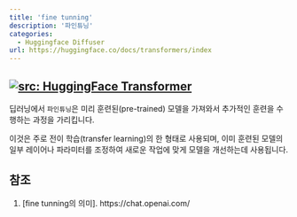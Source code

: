 ```yaml
---
title: 'fine tunning'
description: '파인튜닝'
categories:
  - Huggingface Diffuser
url: https://huggingface.co/docs/transformers/index
---
```

<a href="https://huggingface.co/docs/diffusers/index" target="_blank"><img   loading="lazy" alt="src: HuggingFace Transformer" src="https://img.shields.io/badge/문서-Huggingface_Diffuser-blue" ></a>
---

딥러닝에서 `파인튜닝`은 미리 훈련된(pre-trained) 모델을 가져와서 추가적인 훈련을 수행하는 과정을 가리킵니다.

이것은 주로 전이 학습(transfer learning)의 한 형태로 사용되며, 이미 훈련된 모델의 일부 레이어나 파라미터를 조정하여 새로운 작업에 맞게 모델을 개선하는데 사용됩니다.

## 참조

1. [fine tunning의 의미]. https://chat.openai.com/